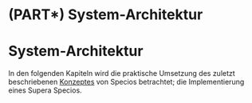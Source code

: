 # (PART\*) System-Architektur {-}

# System-Architektur {-#chap-architecture}

In den folgenden Kapiteln wird die praktische Umsetzung des zuletzt beschriebenen [Konzeptes](#chap-concept) von Specios betrachtet;
die Implementierung eines \index{Supera Specios}Supera Specios.
